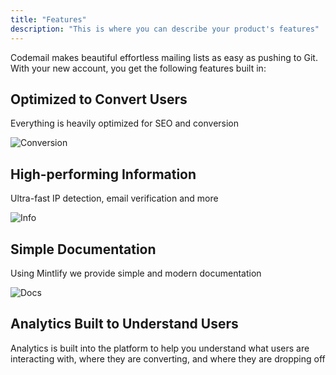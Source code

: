 ```yaml
---
title: "Features"
description: "This is where you can describe your product's features"
---
```


Codemail makes beautiful effortless mailing lists as easy as pushing to Git. With your new account, you get the following features built in:

## Optimized to Convert Users

Everything is heavily optimized for SEO and conversion

![Conversion](https://i.imgur.com/pRLbBFt.png)

## High-performing Information

Ultra-fast IP detection, email verification and more

![Info](https://i.imgur.com/oRRZBNK.png)

## Simple Documentation

Using Mintlify we provide simple and modern documentation

![Docs](https://i.imgur.com/XLoiBh5.png)

## Analytics Built to Understand Users

Analytics is built into the platform to help you understand what users are interacting with, where they are converting, and where they are dropping off

